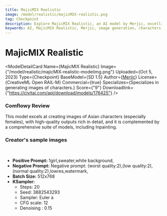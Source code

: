```yaml
---
title: MajicMIX Realistic
image: /model/realistic/majicMIX-realistic.png
tag: Checkpoint
description: Explore MajicMIX Realistic, an AI model by Merjic, excelling in generating images of characters, especially Asian females. Ideal for commercial use.
keywords: AI, MajicMIX Realistic, Merjic, image generation, characters, Asian females, commercial use, SD 1.5, CreativeML Open RAIL-M
---
```



# MajicMIX Realistic

<ModelDetailCard 
  Name={<span>MajicMIX Realistic</span>}
  Image={"/model/realistic/majicMIX-realistic-modelimg.png"}
  Uploaded={<span>Oct 5, 2023</span>}
  Type={<span>Checkpoint</span>}
  BaseModel={<span>SD 1.5</span>}
  Author={<a href="https://civitai.com/user/Merjic">Merjic</a>}
  License={<span>CreativeML Open RAIL-M</span>}
  Commercial={true}
  Specializes={<span>Specializes in generating images of characters.</span>}
  Score={"9"}
  Downloadlink={"https://civitai.com/api/download/models/176425"}
/>

### Comflowy Review
This model excels at creating images of Asian characters (especially females), with high-quality outputs rich in detail, and it is complemented by a comprehensive suite of models, including Inpainting.

### Creator's sample images
<br/>
<PhotoProvider>
  <PhotoView src="/model/realistic/003.png">
    <img src="/model/realistic/003.png" alt="" className='rounded-lg'/>
  </PhotoView>
</PhotoProvider>

* **Positive Prompt:** 1girl,sweater,white background,
* **Negative Prompt:** Negative prompt: (worst quality:2),(low quality:2),(normal quality:2),lowres,watermark,
* **Batch Size:** 512x768
* **KSampler:** 
  * Steps: 20
  * Seed: 3882543293
  * Sampler: Euler a
  * CFG scale: 12
  * Denoising : 0.15